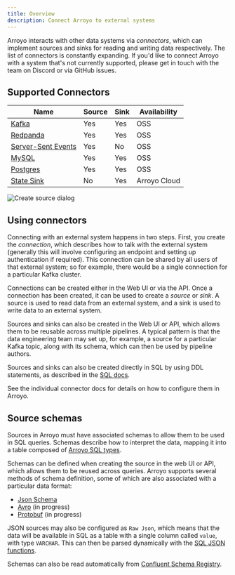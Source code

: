 ```yaml
---
title: Overview
description: Connect Arroyo to external systems
---
```


Arroyo interacts with other data systems via _connectors_, which can implement sources and sinks for reading and writing
data respectively. The list of connectors is constantly expanding. If you'd like to connect Arroyo with a system that's
not currently supported, please get in touch with the team on Discord or via GitHub issues.

## Supported Connectors

| Name | Source | Sink | Availability |
| ---- | ------ | ---- | ----|
| [Kafka](/connectors/kafka) | Yes | Yes | OSS |
| [Redpanda](/connectors/redpanda) | Yes | Yes | OSS |
| [Server-Sent Events](/connectors/server-sent-events) | Yes | No | OSS|
| [MySQL](/connectors/mysql) | Yes | Yes | OSS |
| [Postgres](/connectors/postgres) | Yes | Yes | OSS |
| [State Sink](/connectors/state) | No | Yes | Arroyo Cloud |

<img src="/images/create_source.png" alt="Create source dialog" />

## Using connectors

Connecting with an external system happens in two steps. First, you create the _connection_, which describes how
to talk with the external system (generally this will involve configuring an endpoint and setting up authentication if
required). This connection can be shared by all users of that external system; so for example, there would be a single
connection for a particular Kafka cluster.

Connections can be created either in the Web UI or via the API. Once a connection has been created, it can be used to
create a _source_ or _sink_. A source is used to read data from an external system, and a sink is used to write data to
an external system.

Sources and sinks can also be created in the Web UI or API, which allows them to be reusable across multiple pipelines.
A typical pattern is that the data engineering team may set up, for example, a source for a particular Kafka topic,
along with its schema, which can then be used by pipeline authors.

Sources and sinks can also be created directly in SQL by using DDL statements, as described in the
[SQL docs](/sql/ddl).

See the individual connector docs for details on how to configure them in Arroyo.

## Source schemas

Sources in Arroyo must have associated schemas to allow them to be used in SQL queries. Schemas describe how to
interpret the data, mapping it into a table composed of [Arroyo SQL types](/sql/data-types).

Schemas can be defined when creating the source in the web UI or API, which allows them to be reused across queries.
Arroyo supports several methods of schema definition, some of which are also associated with a particular data format:

* [Json Schema](https://json-schema.org/)
* [Avro](https://avro.apache.org/docs/current/spec.html) (in progress)
* [Protobuf](https://developers.google.com/protocol-buffers) (in progress)

JSON sources may also be configured as `Raw Json`, which means that the data will be available in SQL as a table with
a single column called `value`, with type `VARCHAR`. This can then be parsed dynamically with the
[SQL JSON functions](/sql/scalar-functions#json-functions).

Schemas can also be read automatically from
[Confluent Schema Registry](https://docs.confluent.io/platform/current/schema-registry/index.html).
